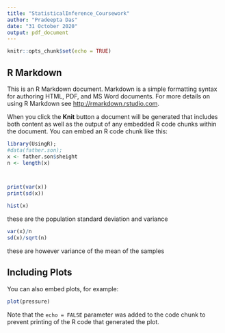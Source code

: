 ```yaml
---
title: "StatisticalInference_Coursework"
author: "Pradeepta Das"
date: "31 October 2020"
output: pdf_document
---
```


```r
knitr::opts_chunk$set(echo = TRUE)
```

## R Markdown

This is an R Markdown document. Markdown is a simple formatting syntax for authoring HTML, PDF, and MS Word documents. For more details on using R Markdown see <http://rmarkdown.rstudio.com>.

When you click the **Knit** button a document will be generated that includes both content as well as the output of any embedded R code chunks within the document. You can embed an R code chunk like this:

```r
library(UsingR); 
#data(father.son);
x <- father.son$sheight
n <- length(x)



print(var(x))
print(sd(x))

hist(x)
```
these are the population standard deviation and variance

```r
var(x)/n
sd(x)/sqrt(n)
```
these are however variance of the mean of the samples

## Including Plots

You can also embed plots, for example:

```r
plot(pressure)
```

Note that the `echo = FALSE` parameter was added to the code chunk to prevent printing of the R code that generated the plot.
